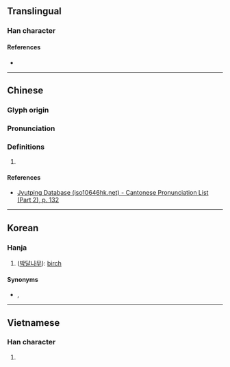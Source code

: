 {{character info/new}}
==Translingual==

===Han character===
{{Han char|rn=75|rad=木|as=13|sn=17|four=|canj=DYGQ|ids=⿰木達}}

====References====
* {{Han ref|kx=0555.320|dkj=15625|dj=0945.170|hdz=21299.020|uh=6A7D|ud=27261}}

----

==Chinese==
{{zh-forms}}

===Glyph origin===
{{Han etym}}

===Pronunciation===
{{zh-pron
|m=tà
|c=taat3
|mc=
|oc=
|ma=
|cat=
}}

===Definitions===
{{zh-hanzi}}

# {{rfdef|lang=zh}}

====References====
* [http://www.iso10646hk.net/jp/document/download.jsp Jyutping Database (iso10646hk.net) - Cantonese Pronunciation List (Part 2), p. 132]

----

==Korean==

===Hanja===
{{ko-hanja|hangeul=달|eumhun=|rv=dal|mr=tal|y=tal}}

# ([[박달나무]]): [[birch]]

====Synonyms====
* {{l|ko|檀}}, {{l|ko|樺}}

----

==Vietnamese==

===Han character===
{{vi-hantu|rs=木13|thớt}}

# {{defn|lang=vi|sort=木13}}